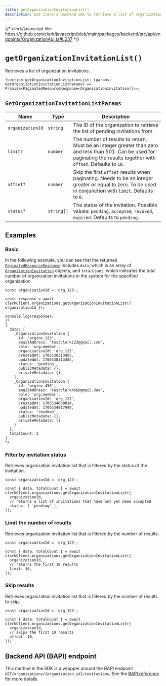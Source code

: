 ```yaml
---
title: getOrganizationInvitationList()
description: Use Clerk's Backend SDK to retrieve a list of organization invitations.
---
```


{/* clerk/javascript file: https://github.com/clerk/javascript/blob/main/packages/backend/src/api/endpoints/OrganizationApi.ts#L237 */}

# `getOrganizationInvitationList()`

Retrieves a list of organization invitations.

```tsx {{ prettier: false }}
function getOrganizationInvitationList: (params: GetOrganizationInvitationListParams) => Promise<PaginatedResourceResponse<OrganizationInvitation[]>>;
```

## `GetOrganizationInvitationListParams`

| Name | Type | Description |
| - | - | - |
| `organizationId` | `string` | The ID of the organization to retrieve the list of pending invitations from. |
| `limit?` | `number` | The number of results to return. Must be an integer greater than zero and less than 501. Can be used for paginating the results together with `offset`. Defaults to `10`. |
| `offset?` | `number` | Skip the first `offset` results when paginating. Needs to be an integer greater or equal to zero. To be used in conjunction with `limit`. Defaults to `0`. |
| `status?` | `string[]` | The status of the invitation. Possible values: `pending`, `accepted`, `revoked`, `expired`. Defaults to `pending`. |

## Examples

### Basic

In the following example, you can see that the returned [`PaginatedResourceResponse`](/docs/references/backend/types/paginated-resource-response) includes `data`, which is an array of [`OrganizationInvitation`](/docs/references/backend/types/backend-organization-invitation) objects, and `totalCount`, which indicates the total number of organization invitations in the system for the specified organization.

```tsx {{ prettier: false }}
const organizationId = 'org_123';

const response = await clerkClient.organizations.getOrganizationInvitationList({ organizationId });

console.log(response);
/*
{
  data: [
    _OrganizationInvitation {
      id: 'orginv_123',
      emailAddress: 'testclerk123@gmail.com',
      role: 'org:member',
      organizationId: 'org_123',
      createdAt: 1705538313485,
      updatedAt: 1705538313485,
      status: 'pending',
      publicMetadata: {},
      privateMetadata: {}
    },
    _OrganizationInvitation {
      id: 'orginv_456',
      emailAddress: 'testclerk456@gmail.dev',
      role: 'org:member',
      organizationId: 'org_123',
      createdAt: 1705534000014,
      updatedAt: 1705534817946,
      status: 'revoked',
      publicMetadata: {},
      privateMetadata: {}
    }
  ],
  totalCount: 2
}
*/
```

### Filter by invitation status

Retrieves organization invitation list that is filtered by the status of the invitation.

```tsx {{ prettier: false }}
const organizationId = 'org_123';

const { data, totalCount } = await clerkClient.organizations.getOrganizationInvitationList({
  organizationId,
  // returns a list of invitations that have not yet been accepted
  status: [ 'pending' ],
});
```

### Limit the number of results

Retrieves organization invitation list that is filtered by the number of results.

```tsx {{ prettier: false }}
const organizationId = 'org_123';

const { data, totalCount } = await clerkClient.organizations.getOrganizationInvitationList({
  organizationId,
  // returns the first 10 results
  limit: 10,
});
```

### Skip results

Retrieves organization invitation list that is filtered by the number of results to skip.

```tsx {{ prettier: false }}
const organizationId = 'org_123';

const { data, totalCount } = await clerkClient.organizations.getOrganizationInvitationList({
  organizationId,
  // skips the first 10 results
  offset: 10,
});
```

## Backend API (BAPI) endpoint

This method in the SDK is a wrapper around the BAPI endpoint `GET/organizations/{organization_id}/invitations`. See the [BAPI reference](https://clerk.com/docs/reference/backend-api/tag/Organization-Invitations#operation/ListOrganizationInvitations) for more details.
